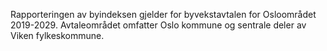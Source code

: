 Rapporteringen av byindeksen gjelder for byvekstavtalen for Osloområdet 2019-2029. Avtaleområdet omfatter Oslo kommune og sentrale deler av Viken fylkeskommune.